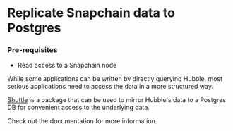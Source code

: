 # Replicate Snapchain data to Postgres

### Pre-requisites
- Read access to a Snapchain node

While some applications can be written by directly querying Hubble, most serious applications need to access the data
in a more structured way.

[Shuttle](https://github.com/farcasterxyz/hub-monorepo/tree/main/packages/shuttle) is a package
that can be used to mirror Hubble's data to a Postgres DB for convenient access to the underlying data.

Check out the documentation for more information.